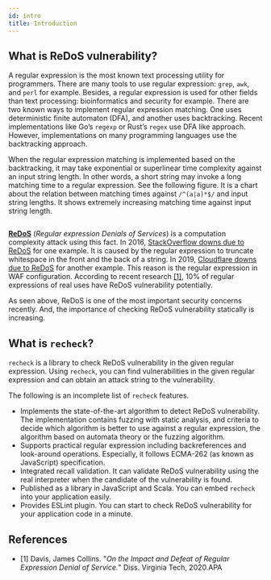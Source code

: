 ```yaml
---
id: intro
title: Introduction
---
```



## What is ReDoS vulnerability?

A regular expression is the most known text processing utility for programmers.
There are many tools to use regular expression: `grep`, `awk`, and `perl` for example.
Besides, a regular expression is used for other fields than text processing: bioinformatics and security for example.
There are two known ways to implement regular expression matching.
One uses deterministic finite automaton (DFA), and another uses backtracking.
Recent implementations like Go’s `regexp` or Rust’s `regex` use DFA like approach.
However, implementations on many programming languages use the backtracking approach.

When the regular expression matching is implemented based on the backtracking,
it may take exponential or superlinear time complexity against an input string length.
In other words, a short string may invoke a long matching time to a regular expression.
See the following figure. It is a chart about the relation between matching times against `/^(a|a)*$/` and input string lengths.
It shows extremely increasing matching time against input string length.

<p className="text--center">
  <Image
    img={require("/img/docs/intro/exponential-chart.png")}
    max={600}
    width="600px"
  />
</p>

[**ReDoS**](https://en.wikipedia.org/wiki/ReDoS) (_Regular expression Denials of Services_) is a computation complexity attack using this fact.
In 2016, [StackOverflow downs due to ReDoS](https://stackstatus.net/post/147710624694/outage-postmortem-july-20-2016) for one example.
It is caused by the regular expression to truncate whitespace in the front and the back of a string.
In 2019, [Cloudflare downs due to ReDoS](https://blog.cloudflare.com/details-of-the-cloudflare-outage-on-july-2-2019/) for another example.
This reason is the regular expression in WAF configuration.
According to recent research [[1]](#ref-davis-2020), 10% of regular expressions of real uses have ReDoS vulnerability potentially.

As seen above, ReDoS is one of the most important security concerns recently.
And, the importance of checking ReDoS vulnerability statically is increasing.

## What is `recheck`?

`recheck` is a library to check ReDoS vulnerability in the given regular expression.
Using `recheck`, you can find vulnerabilities in the given regular expression and can obtain an attack string to the vulnerability.

The following is an incomplete list of `recheck` features.

- Implements the state-of-the-art algorithm to detect ReDoS vulnerability.
  The implementation contains fuzzing with static analysis, and criteria to decide which algorithm is better to use against a regular expression,
  the algorithm based on automata theory or the fuzzing algorithm.
- Supports practical regular expression including backreferences and look-around operations.
  Especially, it follows ECMA-262 (as known as JavaScript) specification.
- Integrated recall validation.
  It can validate ReDoS vulnerability using the real interpreter when the candidate of the vulnerability is found.
- Published as a library in JavaScript and Scala.
  You can embed `recheck` into your application easily.
- Provides ESLint plugin.
  You can start to check ReDoS vulnerability for your application code in a minute.

## References

- <a id="ref-davis-2020">[1]</a> Davis, James Collins. "*On the Impact and
  Defeat of Regular Expression Denial of Service.*" Diss. Virginia Tech,
  2020.APA
